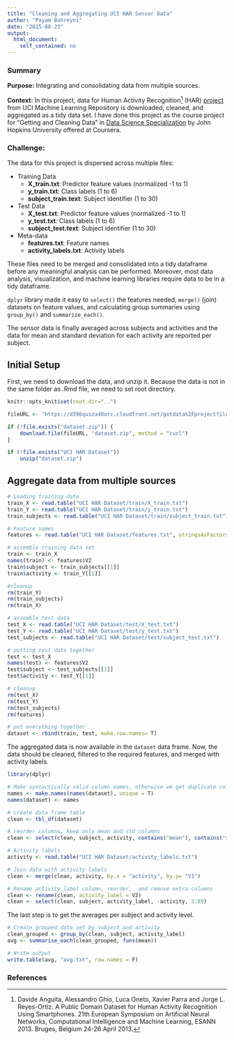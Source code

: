 ```yaml
---
title: "Cleaning and Aggregating UCI HAR Sensor Data"
author: "Payam Bahreyni"
date: "2015-08-23"
output: 
  html_document: 
    self_contained: no
---
```

### Summary

**Purpose:** Integrating and consolidating data from multiple sources.

**Context:** In this project, data for Human Activity Recognition[^1] (HAR) [project](https://archive.ics.uci.edu/ml/datasets/Human+Activity+Recognition+Using+Smartphones) from UCI Machine Learning Repository is downloaded, cleaned, and aggregated as a tidy data set. I have done this project as the course project for "Getting and Cleaning Data" in [Data Science Specialization](https://www.coursera.org/specializations/jhu-data-science) by John Hopkins University offered at Coursera.

[^1]: Davide Anguita, Alessandro Ghio, Luca Oneto, Xavier Parra and Jorge L. Reyes-Ortiz. A Public Domain Dataset for Human Activity Recognition Using Smartphones. 21th European Symposium on Artificial Neural Networks, Computational Intelligence and Machine Learning, ESANN 2013. Bruges, Belgium 24-26 April 2013.

### Challenge:
The data for this project is dispersed across multiple files:

 * Training Data
    + **X_train.txt**: Predictor feature values (normalized -1 to 1)
    + **y_train.txt**: Class labels (1 to 6)
    + **subject_train.text**: Subject identifier (1 to 30)

 * Test Data
    + **X_test.txt**: Predictor feature values (normalized -1 to 1)
    + **y_test.txt**: Class labels (1 to 6)
    + **subject_test.text**: Subject identifier (1 to 30)
 
 * Meta-data
    + **features.txt**: Feature names
    + **activity_labels.txt**: Activity labels
 
These files need to be merged and consolidated into a tidy dataframe before any meaningful analysis can be performed. Moreover, most data analysis, visualization, and machine learning libraries require data to be in a tidy dataframe.

`dplyr` library made it easy to `select()` the features needed, `merge()` (join) datasets on feature values, and calculating group summaries using `group_by()` and `summarize_each()`.

The sensor data is finally averaged across subjects and activities and the data for mean and standard deviation for each activity are reported per subject.

## Initial Setup

First, we need to download the data, and unzip it. Because the data is not in the same folder as .Rmd file, we need to set root directory. 
```r
knitr::opts_knit$set(root.dir="..")
```

```r
fileURL <- "https://d396qusza40orc.cloudfront.net/getdata%2Fprojectfiles%2FUCI%20HAR%20Dataset.zip"

if (!file.exists("dataset.zip")) {
    download.file(fileURL, "dataset.zip", method = "curl")
}

if (!file.exists("UCI HAR Dataset"))
    unzip("dataset.zip")
```

## Aggregate data from multiple sources
```r
# Loading training data
train_X <- read.table("UCI HAR Dataset/train/X_train.txt")
train_Y <- read.table("UCI HAR Dataset/train/y_train.txt")
train_subjects <- read.table("UCI HAR Dataset/train/subject_train.txt")

# Feature names
features <- read.table("UCI HAR Dataset/features.txt", stringsAsFactors = F)

# assemble training data set
train <- train_X
names(train) <- features$V2
train$subject <- train_subjects[[1]]
train$activity <- train_Y[[1]]

#cleanup
rm(train_Y)
rm(train_subjects)
rm(train_X)

# assemble test data
test_X <- read.table("UCI HAR Dataset/test/X_test.txt")
test_Y <- read.table("UCI HAR Dataset/test/y_test.txt")
test_subjects <- read.table("UCI HAR Dataset/test/subject_test.txt")

# putting test data together
test <- test_X
names(test) <- features$V2
test$subject <- test_subjects[[1]]
test$activity <- test_Y[[1]]

# cleanup
rm(test_X)
rm(test_Y)
rm(test_subjects)
rm(features)

# put everything together
dataset <- rbind(train, test, make.row.names= T)
```

The aggregated data is now available in the `dataset` data frame. Now, the data should be cleaned, filtered to the required features, and merged with activity labels.

```r
library(dplyr)

# Make syntactically valid column names, otherwise we get duplicate columns error
names <- make.names(names(dataset), unique = T)
names(dataset) <- names

# create data frame table
clean <- tbl_df(dataset)

# reorder columns, keep only mean and std columns
clean <- select(clean, subject, activity, contains("mean"), contains("std"))

# Activity labels
activity <- read.table("UCI HAR Dataset/activity_labels.txt")

# Join data with activity labels
clean <- merge(clean, activity, by.x = "activity", by.y= "V1")

# Rename activity_label column, reorder,  and remove extra columns
clean <- rename(clean, activity_label = V2)
clean <- select(clean, subject, activity_label, -activity, 3:89)
```

The last step is to get the averages per subject and activity level.

```r
# Create grouped data set by subject and activity
clean_grouped <- group_by(clean, subject, activity_label)
avg <- summarise_each(clean_grouped, funs(mean))

# Write output
write.table(avg, "avg.txt", row.names = F)
```

### References